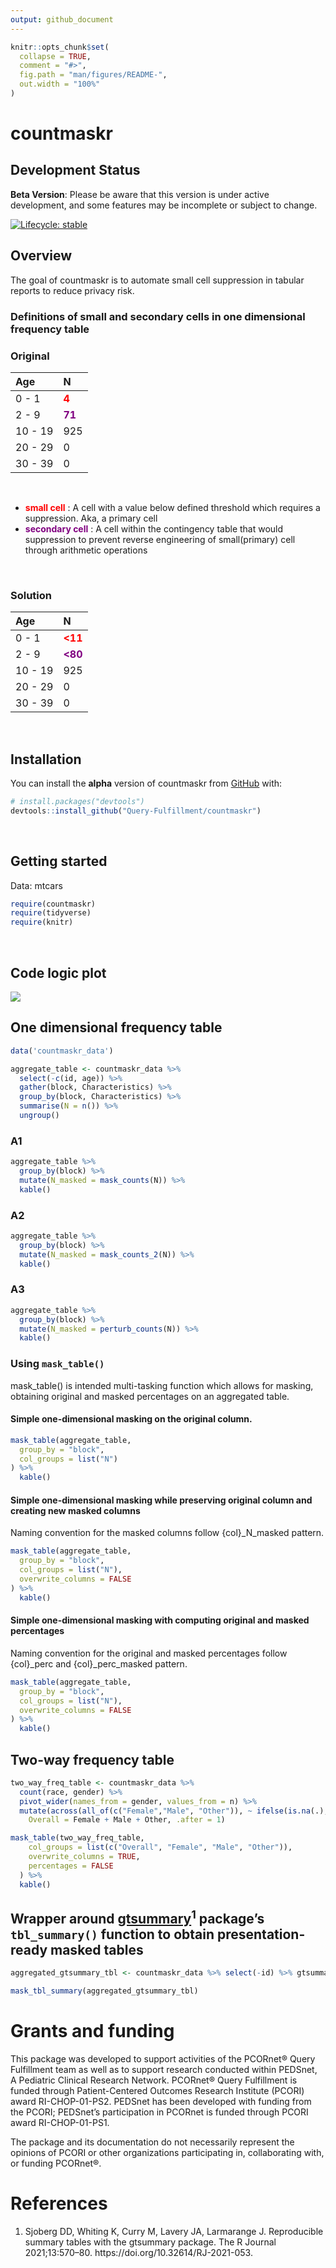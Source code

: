 ```yaml
---
output: github_document
---
```


<!-- README.md is generated from README.Rmd. Please edit that file -->

```r
knitr::opts_chunk$set(
  collapse = TRUE,
  comment = "#>",
  fig.path = "man/figures/README-",
  out.width = "100%"
)
```

# countmaskr

## Development Status

**Beta Version**: Please be aware that this version is under active development, and some features may be incomplete or subject to change.

<!-- badges: start -->
[![Lifecycle: stable](https://img.shields.io/badge/lifecycle-stable-brightgreen.svg)](https://lifecycle.r-lib.org/articles/stages.html#stable)
<!-- badges: end -->

## Overview

The goal of countmaskr is to automate small cell suppression in tabular reports to reduce privacy risk.

### Definitions of small and secondary cells in one dimensional frequency table

### Original 

|Age | N |
| :-- | :- |
| 0 - 1 | <span style="color:red"> **4** </span> |
| 2 - 9 |<span style="color:purple"> **71** </span> |
|10 - 19| 925|
|20 - 29| 0|
|30 - 39| 0|

&nbsp;

-   <span style="color:red"> **small cell** </span> : A cell with a value below defined threshold which requires a suppression. Aka, a primary cell
-   <span style="color:purple"> **secondary cell** </span> : A cell within the contingency table that would suppression to prevent reverse engineering of small(primary) cell through arithmetic operations

&nbsp;

### Solution

|Age | N |
| :-- | :- |
| 0 - 1 | <span style="color:red"> **<11** </span> |
| 2 - 9 |<span style="color:purple"> **<80** </span> |
|10 - 19| 925|
|20 - 29| 0|
|30 - 39| 0|

&nbsp;

## Installation

You can install the **alpha** version of countmaskr from [GitHub](https://github.com/) with:

``` r
# install.packages("devtools")
devtools::install_github("Query-Fulfillment/countmaskr")
```

&nbsp;

## Getting started
Data: mtcars


```r
require(countmaskr)
require(tidyverse)
require(knitr)
```

&nbsp;

## Code logic plot
![](logic_plot.png)

## One dimensional frequency table



```r
data('countmaskr_data')

aggregate_table <- countmaskr_data %>%
  select(-c(id, age)) %>%
  gather(block, Characteristics) %>%
  group_by(block, Characteristics) %>%
  summarise(N = n()) %>%
  ungroup()
```

### A1

```r
aggregate_table %>%
  group_by(block) %>%
  mutate(N_masked = mask_counts(N)) %>%
  kable()
```

### A2

```r
aggregate_table %>%
  group_by(block) %>%
  mutate(N_masked = mask_counts_2(N)) %>%
  kable()
```

### A3

```r
aggregate_table %>%
  group_by(block) %>%
  mutate(N_masked = perturb_counts(N)) %>%
  kable()
```

### Using `mask_table()`

mask_table() is intended multi-tasking function which allows for masking, obtaining original and masked percentages on an aggregated table.

#### Simple one-dimensional masking on the original column.

```r
mask_table(aggregate_table,
  group_by = "block",
  col_groups = list("N")
) %>%
  kable()
```

#### Simple one-dimensional masking while preserving original column and creating new masked columns

Naming convention for the masked columns follow {col}_N_masked pattern.

```r
mask_table(aggregate_table,
  group_by = "block",
  col_groups = list("N"),
  overwrite_columns = FALSE
) %>%
  kable()
```

#### Simple one-dimensional masking with computing original and masked percentages

Naming convention for the original and masked percentages follow {col}_perc and {col}_perc_masked pattern.

```r
mask_table(aggregate_table,
  group_by = "block",
  col_groups = list("N"),
  overwrite_columns = FALSE
) %>%
  kable()
```

## Two-way frequency table

```r
two_way_freq_table <- countmaskr_data %>%
  count(race, gender) %>%
  pivot_wider(names_from = gender, values_from = n) %>%
  mutate(across(all_of(c("Female","Male", "Other")), ~ ifelse(is.na(.), 0, .)),
    Overall = Female + Male + Other, .after = 1) 

mask_table(two_way_freq_table,
    col_groups = list(c("Overall", "Female", "Male", "Other")),
    overwrite_columns = TRUE,
    percentages = FALSE
  ) %>%
  kable()
```

## Wrapper around [gtsummary](https://www.danieldsjoberg.com/gtsummary/)^1^ package's `tbl_summary()` function to obtain presentation-ready masked tables

```r
aggregated_gtsummary_tbl <- countmaskr_data %>% select(-id) %>% gtsummary::tbl_summary()

mask_tbl_summary(aggregated_gtsummary_tbl)
```

# Grants and funding

This package was developed to support activities of the PCORnet® Query Fulfillment team as well as to support research conducted within PEDSnet, A Pediatric Clinical Research Network. PCORnet® Query Fulfillment is funded through Patient-Centered Outcomes Research Institute (PCORI) award RI-CHOP-01-PS2. PEDSnet has been developed with funding from the PCORI; PEDSnet’s participation in PCORnet is funded through PCORI award RI-CHOP-01-PS1. 
 
The package and its documentation do not necessarily represent the opinions of PCORI or other organizations participating in, collaborating with, or funding PCORnet®.

# References
1. Sjoberg DD, Whiting K, Curry M, Lavery JA, Larmarange J. Reproducible summary tables with the gtsummary package. The R Journal 2021;13:570–80. https://doi.org/10.32614/RJ-2021-053.
